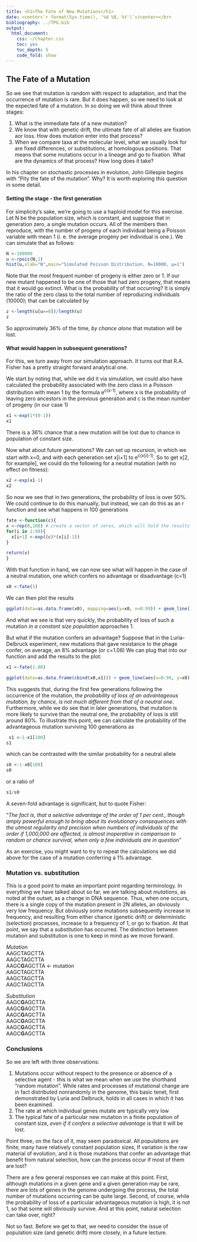 ```yaml
---
title: <h1>The Fate of New Mutations</h1>
date: <center>`r format(Sys.time(), '%d %B, %Y')`</center></br>
bibliography: ../TPG.bib
output:
  html_document:
    css: ~/Chapter.css
    toc: yes
    toc_depth: 5
    code_fold: show
---
```

## The Fate of a Mutation

So we see that mutation is random with respect to adaptation, and that the occurrence of mutation is rare.  But it does happen, so we need to look at the expected fate of a mutation.  In so doing we will think about three stages:

1.  What is the immediate fate of a new mutation?
2.  We know that with genetic drift, the ultimate fate of all alleles are fixation aor loss.  How does mutation enter into that process?
3.  When we compare taxa at the molecular level, what we usually look for are fixed differences, or substitutions, at homologous positions.  That means that some mutations occur in a lineage and go to fixation.  What are the dynamics of that process?  How long does it take?

In his chapter on stochastic processes in evolution, John Gillespie begins with "Pity the fate of the  mutation".  Why?  It is worth exploring this question in some detail.

#### Setting the stage - the first generation

For simplicity's sake, we're going to use a haploid model for this exercise.  Let N be the population size, which is constant, and suppose that in generation zero, a single mutation occurs.  All of the members then reproduce, with the number of progeny of each individual being a Poisson variable with mean 1 (i. e. the average progeny per individual is one.).  We can simulate that as follows:
```r
N <-100000
u <-rpois(N,1)
hist(u,xlab="N",main="Simulated Poisson Distribution, N=10000, µ=1") 
```

Note that the most frequent number of progeny is either zero or 1.  If our new mutant happened to be one of those that had zero progeny, that means that it would go extinct.  What is the probability of that occurring?  It is simply the ratio of the zero class to the total number of reproducing individuals (10000); that can be calculated by
```r
z <-length(u[u==0])/length(u)
z
```

So approximately 36% of the time, *by chance alone*  that mutation will be lost.


#### What would happen in subsequent generations?

For this, we turn away from our simulation approach.  It turns out that R.A. Fisher has a pretty straight forward analytical one.  

We start by noting that, while we did it via simulation, we could also have calculated the probability associated with the zero class in a Poisson distribution with mean 1 by the formula e^c(x-1)^, where x is the probability of leaving zero ancestors in the previous generation and c is the mean number of progeny (in our case 1)

```r
x1 <-exp(1*(0-1))
x1
```

There is a 36% chance that a new mutation will be lost due to chance in population of constant size.


Now what about future generations?  We can set up recursion, in which we start with x=0, and with each generation set x[i+1] to e^c(x[i]-1)^.  So to get x[2, for example], we could do the following for a neutral mutation (with no effect on fitness):

```r
x2 <-exp(x1-1)
x2
```

So now we see that in two generations, the probability of loss is over 50%.  We could continue to do this manually, but instead, we can do this as an r function and see what happens in 100 generations

```r
fate <-function(c){
x <-rep(0,100) # create a vector of zeros, which will hold the results of the recursion calculation
for(i in 1:99){
  x[i+1] <-exp((c)*(x[i]-1))
}

return(x)
}
```

With that function in hand, we can now see what will happen in the case of a neutral mutation, one which confers no advantage or disadvantage (c=1)

```r
x0 <-fate(1) 
```
We can then plot the results
```r
ggplot(data=as.data.frame(x0), mapping=aes(y=x0, x=0:99)) + geom_line() + xlab("Generation") + ylab("Probability") + ggtitle("Probability of Loss of New Mutation")
```

And what we see is that very quickly, the probability of loss of such a mutation *in a constant size population* approaches 1.

But what if the mutation confers an advantage?  Suppose that in the Luria-Delbruck experiment, new mutations that gave resistance to the phage confer, on average, an 8% advantage (or c=1.08)  We can plug that into our function and add the results to the plot:
```r
x1 <-fate(1.08)

ggplot(data=as.data.frame(cbind(x0,x1))) + geom_line(aes(x=0:99, y=x0)) +geom_line(aes(x=0:99, y=x1), color="blue") + xlab("Generation") + ylab("Probability") + ggtitle("Probability of Loss of New Mutation")

```

This suggests that, during the first few generations following the occurrence of the mutation, *the probability of loss of an advantageous mutation, by chance, is not much different from that of a neutral one*.  Furthermore, while we do see that in later generations, that mutation is more likely to survive than the neutral one, the probability of loss is still around 80%.  To illustrate this point, we can calculate the probability of the advantageous mutation surviving 100 generations as 

```r
 s1 <-1-x1[100]
s1
```

which can be contrasted with the similar probability for a neutral allele

```r
s0 <-1-x0[100]
s0
```
or a ratio of 
```r
s1/s0
```
A seven-fold advantage is significant, but to quote Fisher:

"*The fact  is, that a selective advantage of the order of 1 per cent., though amply powerful enough to bring about its evolutionary consequences 
with the utmost regularity and precision when numbers of individuals of the order if 1,000,000 are affected, is almost inoperative in comparison to random or chance survival, when only a few individuals are in question*"

As an exercise, you might want to try to repeat the calculations we did above for the case of a mutation conferring a 1% advantage.

### Mutation vs. substitution

This is a good point to make an important point regarding terminology.  In everything we have talked about so far, we are talking about *mutations*, as noted at the outset, as a change in DNA sequence.  Thus, when one occurs, there is a single copy of the mutation present in 2N alleles, an obviously very low frequency.  But obviously some mutations subsequently increase in frequency, and resulting from either chance (genetic drift) or deterministic (selection) processes, increase to a frequency of 1, or go to fixation.  At that point, we say that a *substitution* has occurred.  The distinction between mutation and substitution is one to keep in mind as we move forward.

*Mutation*  
AAGCTAGCTTA  
AAGCTAGCTTA  
AAGC**G**AGCTTA <- mutation  
AAGCTAGCTTA  
AAGCTAGCTTA  
AAGCTAGCTTA  

*Substitution*  
AAGC**G**AGCTTA  
AAGC**G**AGCTTA  
AAGC**G**AGCTTA  
AAGC**G**AGCTTA  
AAGC**G**AGCTTA  
AAGC**G**AGCTTA  

### Conclusions

So we are left with three observations:

1.  Mutations occur without respect to the presence or absence of a selective agent - this is what we mean when we use the shorthand "random mutation". While rates and processes of mutational change are in fact distributed nonrandomly in the genome, this basic tenet, first demonstrated by Luria and Delbruck, holds in all cases in which it has been examined.
2.  The rate at which individual genes mutate are typically very low
3.  The typical fate of a particular new mutation in a finite population of constant size, *even if it confers a selective advantage* is that it will be lost.

Point three, on the face of it, may seem paradoxical.  All populations are finite; many have relatively constant population sizes, If variation is the raw material of evolution, and it is those mutations that confer an advantage that benefit from natural selection, how can the process occur if most of them are lost?

There are a few general responses we can make at this point.  First, although mutations in a given gene and a given generation may be rare, there are lots of genes in the genome undergoing the process, the total number of mutations occurring can be quite large.  Second, of course, while the probability of loss of a particular advantageous mutation is high, it is not 1, so that some will obviously survive.  And at this point, natural selection can take over, right?

Not so fast.  Before we get to that, we need to consider the issue of population size (and genetic drift) more closely, in a future lecture.


